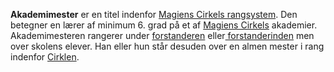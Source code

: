 {{title:Akademimester}}
{{author:Laura Holmegaard}}
{{timestamp:2009-09-15T13:17:25Z}}
{{copyright:Akademimester}}
'''Akademimester''' er en titel indenfor [[Magiens Cirkels rangsystem]]. Den betegner en lærer af minimum 6. grad på et af [[Magiens Cirkel|Magiens Cirkels]] akademier. Akademimesteren rangerer under [[forstander|forstanderen]] eller[[ forstanderinde| forstanderinden]] men over skolens elever. Han eller hun står desuden over en almen mester i rang indenfor [[Cirklen]].